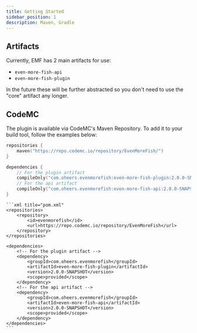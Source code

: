 ```yaml
---
title: Getting Started
sidebar_position: 1
description: Maven, Gradle
---
```



## Artifacts

Currently, EMF has 2 main artifacts for use:
- `even-more-fish-api`
- `even-more-fish-plugin`

In the future these will be further abstracted so you don't need to use the "core" artifact any longer.

## CodeMC

The plugin is available via CodeMC's Maven Repository. To add it to your build tool, follow the examples below:

<Tabs>
<TabItem value="gradle" label="Gradle (Kotlin)">

```kotlin title="build.gradle.kts"
repositories {
    maven("https://repo.codemc.io/repository/EvenMoreFish/")
}

dependencies {
    // For the plugin artifact
    compileOnly("com.oheers.evenmorefish:even-more-fish-plugin:2.0.0-SNAPSHOT")
    // For the api artifact
    compileOnly("com.oheers.evenmorefish:even-more-fish-api:2.0.0-SNAPSHOT")
}
```

</TabItem>
<TabItem value="maven" label="Maven">

    ```xml title="pom.xml"
    <repositories>
        <repository>
            <id>evenmorefish</id>
            <url>https://repo.codemc.io/repository/EvenMoreFish</url>
        </repository>
    </repositories>

    <dependencies>
        <!-- For the plugin artifact -->
        <dependency>
            <groupId>com.oheers.evenmorefish</groupId>
            <artifactId>even-more-fish-plugin</artifactId>
            <version>2.0.0-SNAPSHOT</version>
            <scope>provided</scope>
        </dependency>
        <!-- For the api artifact -->
        <dependency>
            <groupId>com.oheers.evenmorefish</groupId>
            <artifactId>even-more-fish-api</artifactId>
            <version>2.0.0-SNAPSHOT</version>
            <scope>provided</scope>
        </dependency>
    </dependencies>
    ```

</TabItem>
</Tabs>